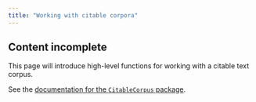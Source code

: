```yaml
---
title: "Working with citable corpora"
---
```




:::{.callout-caution}
## Content incomplete

This page will introduce high-level functions for working with a citable text corpus.
:::



See the [documentation for the `CitableCorpus` package](https://cite-architecture.github.io/CitableCorpus.jl/stable/).